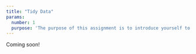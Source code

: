 ```yaml
---
title: "Tidy Data"
params:
  number: 1
  purpose: 'The purpose of this assignment is to introduce yourself to the "tidy data" concept and to practice modifying data frames between long and wide formats in R.'
---
```


Coming soon!